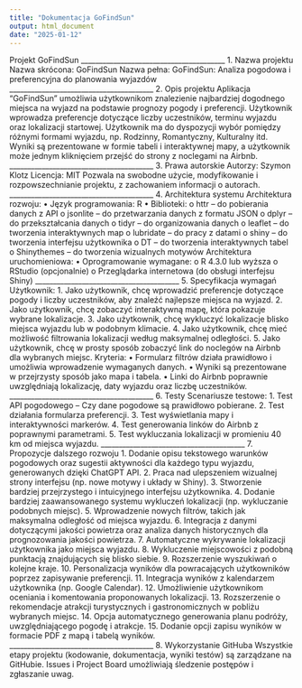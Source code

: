---
title: "Dokumentacja GoFindSun"
output: html_document
date: "2025-01-12"
---

Projekt GoFindSun
________________________________________
1. Nazwa projektu
Nazwa skrócona: GoFindSun
Nazwa pełna: GoFindSun: Analiza pogodowa i preferencyjna do planowania wyjazdów
________________________________________
2. Opis projektu
Aplikacja "GoFindSun" umożliwia użytkownikom znalezienie najbardziej dogodnego miejsca na wyjazd na podstawie prognozy pogody i preferencji. Użytkownik wprowadza preferencje dotyczące liczby uczestników, terminu wyjazdu oraz lokalizacji startowej. Użytkownik ma do dyspozycji wybór pomiędzy różnymi formami wyjazdu, np. Rodzinny, Romantyczny, Kulturalny itd. Wyniki są prezentowane w formie tabeli i interaktywnej mapy, a użytkownik może jednym kliknięciem przejść do strony z noclegami na Airbnb.
________________________________________
3. Prawa autorskie
Autorzy: Szymon Klotz
Licencja: MIT
Pozwala na swobodne użycie, modyfikowanie i rozpowszechnianie projektu, z zachowaniem informacji o autorach.
________________________________________
4. Architektura systemu
Architektura rozwoju:
•	Język programowania: R
•	Biblioteki:
o	httr – do pobierania danych z API
o	jsonlite – do przetwarzania danych z formatu JSON
o	dplyr – do przekształcania danych
o	tidyr – do organizowania danych
o	leaflet – do tworzenia interaktywnych map
o	lubridate – do pracy z datami
o	shiny – do tworzenia interfejsu użytkownika
o	DT – do tworzenia interaktywnych tabel
o	Shinythemes – do tworzenia wizualnych motywów
Architektura uruchomieniowa:
•	Oprogramowanie wymagane:
o	R 4.3.0 lub wyższa
o	RStudio (opcjonalnie)
o	Przeglądarka internetowa (do obsługi interfejsu Shiny)
________________________________________
5. Specyfikacja wymagań
Użytkownik:
1.	Jako użytkownik, chcę wprowadzić preferencje dotyczące pogody i liczby uczestników, aby znaleźć najlepsze miejsca na wyjazd.
2.	Jako użytkownik, chcę zobaczyć interaktywną mapę, która pokazuje wybrane lokalizacje.
3.	Jako użytkownik, chcę wykluczyć lokalizacje blisko miejsca wyjazdu lub w podobnym klimacie.
4.	Jako użytkownik, chcę mieć możliwość filtrowania lokalizacji według maksymalnej odległości.
5.	Jako użytkownik, chcę w prosty sposób zobaczyć link do noclegów na Airbnb dla wybranych miejsc.
Kryteria:
•	Formularz filtrów działa prawidłowo i umożliwia wprowadzenie wymaganych danych.
•	Wyniki są prezentowane w przejrzysty sposób jako mapa i tabela.
•	Linki do Airbnb poprawnie uwzględniają lokalizację, daty wyjazdu oraz liczbę uczestników.
________________________________________
6. Testy
Scenariusze testowe:
1.	Test API pogodowego – Czy dane pogodowe są prawidłowo pobierane.
2.	Test działania formularza preferencji.
3.	Test wyświetlania mapy i interaktywności markerów.
4.	Test generowania linków do Airbnb z poprawnymi parametrami.
5.	Test wykluczania lokalizacji w promieniu 40 km od miejsca wyjazdu.
________________________________________
7. Propozycje dalszego rozwoju
1.	Dodanie opisu tekstowego warunków pogodowych oraz sugestii aktywności dla każdego typu wyjazdu, generowanych dzięki ChatGPT API.
2.	Praca nad ulepszeniem wizualnej strony interfejsu (np. nowe motywy i układy w Shiny).
3.	Stworzenie bardziej przejrzystego i intuicyjnego interfejsu użytkownika.
4.	Dodanie bardziej zaawansowanego systemu wykluczeń lokalizacji (np. wykluczanie podobnych miejsc).
5.	Wprowadzenie nowych filtrów, takich jak maksymalna odległość od miejsca wyjazdu.
6.	Integracja z danymi dotyczącymi jakości powietrza oraz analiza danych historycznych dla prognozowania jakości powietrza.
7.	Automatyczne wykrywanie lokalizacji użytkownika jako miejsca wyjazdu.
8.	Wykluczenie miejscowości z podobną punktacją znajdujących się blisko siebie.
9.	Rozszerzenie wyszukiwań o kolejne kraje.
10.	Personalizacja wyników dla powracających użytkowników poprzez zapisywanie preferencji.
11.	Integracja wyników z kalendarzem użytkownika (np. Google Calendar).
12.	Umożliwienie użytkownikom oceniania i komentowania proponowanych lokalizacji.
13.	Rozszerzenie o rekomendacje atrakcji turystycznych i gastronomicznych w pobliżu wybranych miejsc.
14.	Opcja automatycznego generowania planu podróży, uwzględniającego pogodę i atrakcje.
15.	Dodanie opcji zapisu wyników w formacie PDF z mapą i tabelą wyników.
________________________________________
8. Wykorzystanie GitHuba
Wszystkie etapy projektu (kodowanie, dokumentacja, wyniki testów) są zarządzane na GitHubie. Issues i Project Board umożliwiają śledzenie postępów i zgłaszanie uwag.
